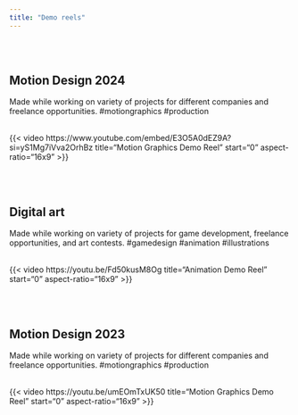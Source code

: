 ```yaml
---
title: "Demo reels"
---
```


<br/><br/>

## Motion Design 2024
Made while working on variety of projects for different companies and freelance opportunities. #motiongraphics #production
<br/><br/>
<div class="player">
{{< video https://www.youtube.com/embed/E3O5A0dEZ9A?si=yS1Mg7iVva2OrhBz
    title="Motion Graphics Demo Reel"
    start="0"
    aspect-ratio="16x9" 
>}}
</div>
<br/><br/>

## Digital art
Made while working on variety of projects for game development, freelance opportunities, and art contests. #gamedesign #animation #illustrations
<br/><br/>
<div class="player">
{{< video https://youtu.be/Fd50kusM8Og
    title="Animation Demo Reel"
    start="0"
    aspect-ratio="16x9" 
>}}
</div>
<br/><br/>

## Motion Design 2023
Made while working on variety of projects for different companies and freelance opportunities. #motiongraphics #production
<br/><br/>
<div class="player">
{{< video https://youtu.be/umEOmTxUK50
    title="Motion Graphics Demo Reel"
    start="0"
    aspect-ratio="16x9" 
>}}
</div>
